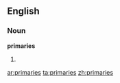 ==English==

===Noun===
'''primaries'''

# {{plural of|[[primary]]}}

[[ar:primaries]]
[[ta:primaries]]
[[zh:primaries]]
